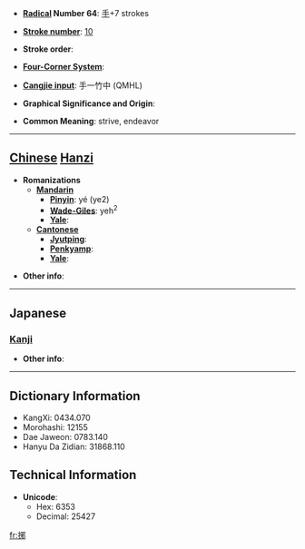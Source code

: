 * '''[[Wiktionary:Chinese radical index| Radical]] Number 64''': [[Wiktionary:Chinese radical index 手|手]]+7 strokes

* '''[[Wiktionary:Chinese total strokes index|Stroke number]]''': [[Wiktionary:Chinese total strokes index 10|10]]

* '''Stroke order''': 

* '''[[Wiktionary:Chinese four corner index|Four-Corner System]]''': 

* '''[[Wiktionary:Chinese Cangjie index|Cangjie input]]''': 手一竹中 (QMHL)

* '''Graphical Significance and Origin''': 

* '''Common Meaning''': strive, endeavor

----

== [[Chinese]] [[Hanzi]] ==

* '''Romanizations'''
** '''[[Mandarin]]'''
*** '''[[Pinyin]]''': yé (ye2)
*** '''[[Wade-Giles]]''': yeh<sup>2</sup>
*** '''[[Yale]]''': 
** '''[[Cantonese]]'''
*** '''[[Jyutping]]''':
*** '''[[Penkyamp]]''': 
*** '''[[Yale]]''': 

* '''Other info''': 

----

==Japanese==
===[[Kanji]]===
{{kanji|on readings=[[せ]] (se), [[よ]] (yo)
|kun readings=[[もてあそぶ]] (moteasobu)
}}

* '''Other info''':  

----

== Dictionary Information ==

* KangXi: 0434.070
* Morohashi: 12155
* Dae Jaweon: 0783.140
* Hanyu Da Zidian: 31868.110

== Technical Information ==

* '''Unicode''':
** Hex: 6353
** Decimal: 25427

[[fr:捓]]